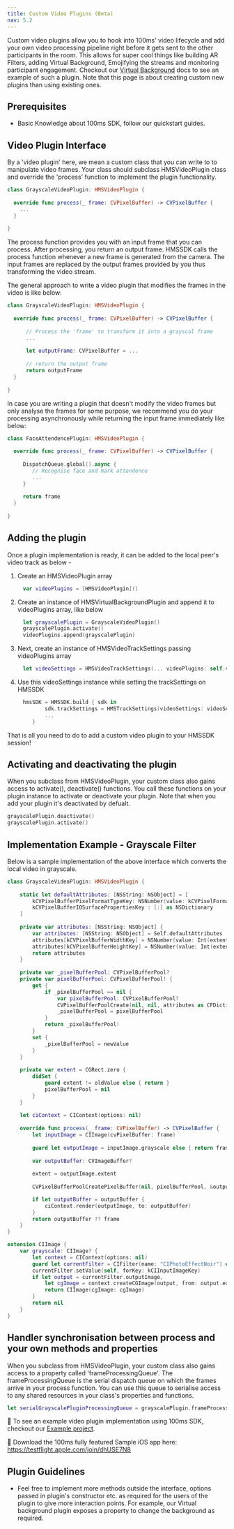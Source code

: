 ```yaml
---
title: Custom Video Plugins (Beta)
nav: 5.2
---
```


Custom video plugins allow you to hook into 100ms' video lifecycle and add your own video processing
pipeline right before it gets sent to the other participants in the room. This allows for super cool things like
building AR Filters, adding Virtual Background, Emojifying the streams and monitoring participant engagement.
Checkout our [Virtual Background](./Virtual-Background) docs to see an example of such a plugin.
Note that this page is about creating custom new plugins than using existing ones.

## Prerequisites

* Basic Knowledge about 100ms SDK, follow our quickstart guides.

## Video Plugin Interface

By a 'video plugin' here, we mean a custom class that you can write to to manipulate video frames. Your class should subclass HMSVideoPlugin class and override the 'process' function to implement the plugin functionality.

```swift
class GrayscaleVideoPlugin: HMSVideoPlugin {
  
  override func process(_ frame: CVPixelBuffer) -> CVPixelBuffer {
    ...
  }
  
}
```

The process function provides you with an input frame that you can process. After processing, you return an output frame. 
HMSSDK calls the process function whenever a new frame is generated from the camera. The input frames are replaced by the output frames provided by you thus transforming the video stream.

The general approach to write a video plugin that modifies the frames in the video is like below:

```swift
class GrayscaleVideoPlugin: HMSVideoPlugin {
  
  override func process(_ frame: CVPixelBuffer) -> CVPixelBuffer {
      
      // Process the 'frame' to transform it into a grayscal frame
      ...
      
      let outputFrame: CVPixelBuffer = ...
      
      // return the output frame
      return outputFrame
  }
  
}
```

In case you are writing a plugin that doesn't modify the video frames but only analyse the frames for some purpose, we recommend you do your processing asynchronously while returning the input frame immediately like below:

```swift
class FaceAttendencePlugin: HMSVideoPlugin {
  
  override func process(_ frame: CVPixelBuffer) -> CVPixelBuffer {
  
     DispatchQueue.global().async {
        // Recognise face and mark attendence
        ...
     }
     
     return frame
  }
  
}
```

## Adding the plugin

Once a plugin implementation is ready, it can be added to the local peer's video track as below -

1. Create an HMSVideoPlugin array

```swift
     var videoPlugins = [HMSVideoPlugin]()
   ```
   
2. Create an instance of HMSVirtualBackgroundPlugin and append it to videoPlugins array, like below

```swift
     let grayscalePlugin = GrayscaleVideoPlugin()
     grayscalePlugin.activate()
     videoPlugins.append(grayscalePlugin)
   ```
   
3. Next, create an instance of HMSVideoTrackSettings passing videoPlugins array

```swift
     let videoSettings = HMSVideoTrackSettings(... videoPlugins: self.videoPlugins)
   ```
   
4. Use this videoSettings instance while setting the trackSettings on HMSSDK

```swift
     hmsSDK = HMSSDK.build { sdk in
            sdk.trackSettings = HMSTrackSettings(videoSettings: videoSettings, audioSettings: ...)
            ...
        }
   ```
   
That is all you need to do to add a custom video plugin to your HMSSDK session!

## Activating and deactivating the plugin

When you subclass from HMSVideoPlugin, your custom class also gains access to activate(), deactivate() functions. You call these functions on your plugin instance to activate or deactivate your plugin. Note that when you add your plugin it's deactivated by defualt.

```swift
grayscalePlugin.deactivate()
grayscalePlugin.activate()
```


## Implementation Example - Grayscale Filter

Below is a sample implementation of the above interface which converts the local video in grayscale.

```swift
class GrayscaleVideoPlugin: HMSVideoPlugin {
    
    static let defaultAttributes: [NSString: NSObject] = [
        kCVPixelBufferPixelFormatTypeKey: NSNumber(value: kCVPixelFormatType_420YpCbCr8BiPlanarVideoRange),
        kCVPixelBufferIOSurfacePropertiesKey : [:] as NSDictionary
    ]
    
    private var attributes: [NSString: NSObject] {
        var attributes: [NSString: NSObject] = Self.defaultAttributes
        attributes[kCVPixelBufferWidthKey] = NSNumber(value: Int(extent.width))
        attributes[kCVPixelBufferHeightKey] = NSNumber(value: Int(extent.height))
        return attributes
    }
    
    private var _pixelBufferPool: CVPixelBufferPool?
    private var pixelBufferPool: CVPixelBufferPool! {
        get {
            if _pixelBufferPool == nil {
                var pixelBufferPool: CVPixelBufferPool?
                CVPixelBufferPoolCreate(nil, nil, attributes as CFDictionary?, &pixelBufferPool)
                _pixelBufferPool = pixelBufferPool
            }
            return _pixelBufferPool!
        }
        set {
            _pixelBufferPool = newValue
        }
    }
    
    private var extent = CGRect.zero {
        didSet {
            guard extent != oldValue else { return }
            pixelBufferPool = nil
        }
    }
    
    let ciContext = CIContext(options: nil)
    
    override func process(_ frame: CVPixelBuffer) -> CVPixelBuffer {
        let inputImage = CIImage(cvPixelBuffer: frame)
        
        guard let outputImage = inputImage.grayscale else { return frame }
        
        var outputBuffer: CVImageBuffer?
        
        extent = outputImage.extent
        
        CVPixelBufferPoolCreatePixelBuffer(nil, pixelBufferPool, &outputBuffer)

        if let outputBuffer = outputBuffer {
            ciContext.render(outputImage, to: outputBuffer)
        }
        return outputBuffer ?? frame
    }
}

extension CIImage {
    var grayscale: CIImage? {
        let context = CIContext(options: nil)
        guard let currentFilter = CIFilter(name: "CIPhotoEffectNoir") else { return nil }
        currentFilter.setValue(self, forKey: kCIInputImageKey)
        if let output = currentFilter.outputImage,
            let cgImage = context.createCGImage(output, from: output.extent) {
            return CIImage(cgImage: cgImage)
        }
        return nil
    }
}
```

## Handler synchronisation between process and your own methods and properties

When you subclass from HMSVideoPlugin, your custom class also gains access to a property called 'frameProcessingQueue'. The frameProcessingQueue is the serial dispatch queue on which the frames arrive in your process function.
You can use this queue to serialise access to any shared resources in your class's properties and functions.

```swift
let serialGrayscalePluginProcessingQueue = grayscalePlugin.frameProcessingQueue
```

👀 To see an example video plugin implementation using 100ms SDK, checkout our [Example project](https://github.com/100mslive/100ms-ios-sdk/tree/main/Example).

📲 Download the 100ms fully featured Sample iOS app here: https://testflight.apple.com/join/dhUSE7N8


## Plugin Guidelines

* Feel free to implement more methods outside the interface, options passed in plugin's constructor etc. as required for
the users of the plugin to give more interaction points. For example, our Virtual background plugin exposes a property to change
the background as required.
